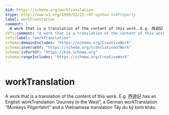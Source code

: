 ```yaml
---
$id: https://schema.org/workTranslation
$type: http://www.w3.org/1999/02/22-rdf-syntax-ns#Property
label: workTranslation
comment: |
  A work that is a translation of the content of this work. E.g. 西遊記 has an English workTranslation “Journey to the West”, a German workTranslation “Monkeys Pilgerfahrt” and a Vietnamese  translation Tây du ký bình khảo.
rdfs:comment: "A work that is a translation of the content of this work. E.g. 西遊記 has an English workTranslation “Journey to the West”, a German workTranslation “Monkeys Pilgerfahrt” and a Vietnamese  translation Tây du ký bình khảo."
rdfs:label: "workTranslation"
schema:domainIncludes: "https://schema.org/CreativeWork"
schema:inverseOf: "https://schema.org/translationOfWork"
schema:isPartOf: "https://bib.schema.org"
schema:rangeIncludes: "https://schema.org/CreativeWork"
---
```


# workTranslation

A work that is a translation of the content of this work. E.g. 西遊記 has an English workTranslation “Journey to the West”, a German workTranslation “Monkeys Pilgerfahrt” and a Vietnamese  translation Tây du ký bình khảo.


